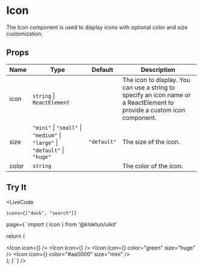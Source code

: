 
# Icon

The Icon component is used to display icons with optional color and size customization.

## Props

| Name      | Type                                          | Default   | Description                                            |
|-----------|-----------------------------------------------|-----------|--------------------------------------------------------|
| icon      | `string` \| `ReactElement`                    |           | The icon to display. You can use a string to specify an icon name or a ReactElement to provide a custom icon component. |
| size      | `"mini"` \| `"small"` \| `"medium"` \| `"large"` \| `"default"` \| `"huge"`   | `"default"` | The size of the icon. |
| color     | `string`                                      |           | The color of the icon. |

## Try It

<LiveCode 

    icons={["duck", "search"]}

  page={
`import { Icon } from '@kloktun/uikit'

  return (
    <div className="flex flex-row gap-4">
      <Icon icon={<DuckIcon />} />
      <Icon icon={<SearchIcon />} />
      <Icon icon={<DuckIcon />} color="green" size="huge" />
      <Icon icon={<SearchIcon />} color="#aa0000" size="mini" />
    </div>
  );
}`
  }
/>
